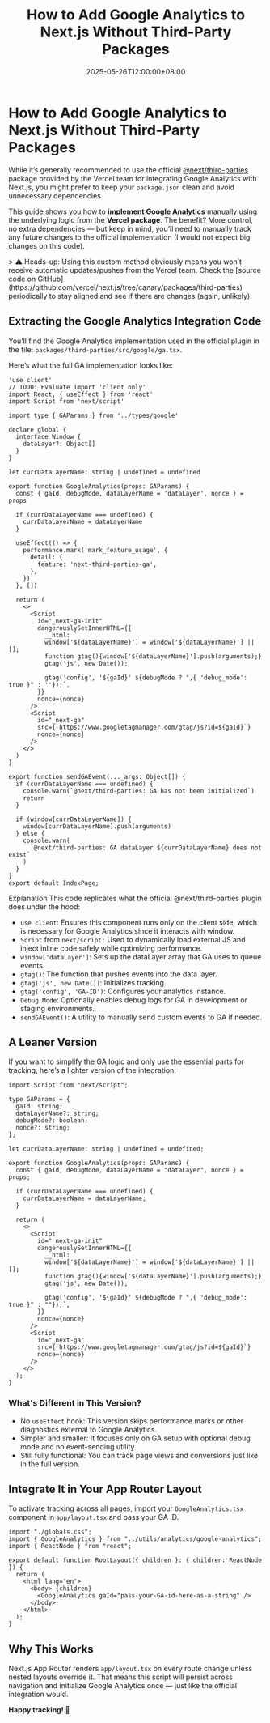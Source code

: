 ---
title: How to Add Google Analytics to Next.js Without Third-Party Packages
excerpt: Learn how to add Google Analytics to your Next.js App Router project without relying on third-party libraries. This guide walks you through the setup using native Next.js features for a leaner, dependency-free implementation.
date: 2025-05-26T12:00:00+08:00
slug: how-to-add-google-analytics-to-next-js-without-third-party-package
category: Guide
cover: https://res.cloudinary.com/deino2cjx/image/upload/v1748246277/portfolio/blog/Next%20Google%20Analytics/cover_iplg3d.png
coverAlt: open graph and twitter card
coverWidth: 5442
coverHeight: 2710
time: 5
tags: Next.js, Google Analytics, App Router, SEO, Analytics Integration, Website Tracking
---

# How to Add Google Analytics to Next.js Without Third-Party Packages

While it’s generally recommended to use the official [@next/third-parties](https://github.com/vercel/next.js/tree/canary/packages/third-parties)
package provided by the Vercel team for integrating Google Analytics with Next.js, you might prefer to keep your `package.json`
clean and avoid unnecessary dependencies.

This guide shows you how to **implement Google Analytics** manually using the underlying logic from the **Vercel package**.
The benefit? More control, no extra dependencies — but keep in mind, you’ll need to manually track any future changes to the
official implementation (I would not expect big changes on this code).

<Note>
  > ⚠️ Heads-up: Using this custom method obviously means you won’t receive automatic updates/pushes from the Vercel
  team. Check the [source code on GitHub](https://github.com/vercel/next.js/tree/canary/packages/third-parties)
  periodically to stay aligned and see if there are changes (again, unlikely).
</Note>

## Extracting the Google Analytics Integration Code

You’ll find the Google Analytics implementation used in the official plugin in the file:
`packages/third-parties/src/google/ga.tsx`.

Here’s what the full GA implementation looks like:

```tsx
'use client'
// TODO: Evaluate import 'client only'
import React, { useEffect } from 'react'
import Script from 'next/script'

import type { GAParams } from '../types/google'

declare global {
  interface Window {
    dataLayer?: Object[]
  }
}

let currDataLayerName: string | undefined = undefined

export function GoogleAnalytics(props: GAParams) {
  const { gaId, debugMode, dataLayerName = 'dataLayer', nonce } = props

  if (currDataLayerName === undefined) {
    currDataLayerName = dataLayerName
  }

  useEffect(() => {
    performance.mark('mark_feature_usage', {
      detail: {
        feature: 'next-third-parties-ga',
      },
    })
  }, [])

  return (
    <>
      <Script
        id="_next-ga-init"
        dangerouslySetInnerHTML={{
          __html: `
          window['${dataLayerName}'] = window['${dataLayerName}'] || [];
          function gtag(){window['${dataLayerName}'].push(arguments);}
          gtag('js', new Date());

          gtag('config', '${gaId}' ${debugMode ? ",{ 'debug_mode': true }" : ''});`,
        }}
        nonce={nonce}
      />
      <Script
        id="_next-ga"
        src={`https://www.googletagmanager.com/gtag/js?id=${gaId}`}
        nonce={nonce}
      />
    </>
  )
}

export function sendGAEvent(..._args: Object[]) {
  if (currDataLayerName === undefined) {
    console.warn(`@next/third-parties: GA has not been initialized`)
    return
  }

  if (window[currDataLayerName]) {
    window[currDataLayerName].push(arguments)
  } else {
    console.warn(
      `@next/third-parties: GA dataLayer ${currDataLayerName} does not exist`
    )
  }
}
export default IndexPage;
```

Explanation
This code replicates what the official @next/third-parties plugin does under the hood:

- `use client`: Ensures this component runs only on the client side, which is necessary for Google Analytics since it interacts with window.
- `Script` from `next/script:` Used to dynamically load external JS and inject inline code safely while optimizing performance.
- `window['dataLayer']`: Sets up the dataLayer array that GA uses to queue events.
- `gtag()`: The function that pushes events into the data layer.
- `gtag('js', new Date())`: Initializes tracking.
- `gtag('config', 'GA-ID')`: Configures your analytics instance.
- `Debug Mode`: Optionally enables debug logs for GA in development or staging environments.
- `sendGAEvent()`: A utility to manually send custom events to GA if needed.


## A Leaner Version

If you want to simplify the GA logic and only use the essential parts for tracking, here’s a lighter version of the integration:

```tsx
import Script from "next/script";

type GAParams = {
  gaId: string;
  dataLayerName?: string;
  debugMode?: boolean;
  nonce?: string;
};

let currDataLayerName: string | undefined = undefined;

export function GoogleAnalytics(props: GAParams) {
  const { gaId, debugMode, dataLayerName = "dataLayer", nonce } = props;

  if (currDataLayerName === undefined) {
    currDataLayerName = dataLayerName;
  }

  return (
    <>
      <Script
        id="_next-ga-init"
        dangerouslySetInnerHTML={{
          __html: `
          window['${dataLayerName}'] = window['${dataLayerName}'] || [];
          function gtag(){window['${dataLayerName}'].push(arguments);}
          gtag('js', new Date());

          gtag('config', '${gaId}' ${debugMode ? ",{ 'debug_mode': true }" : ""});`,
        }}
        nonce={nonce}
      />
      <Script
        id="_next-ga"
        src={`https://www.googletagmanager.com/gtag/js?id=${gaId}`}
        nonce={nonce}
      />
    </>
  );
}
```

### What's Different in This Version?

- No `useEffect` hook: This version skips performance marks or other diagnostics external to Google Analytics.
- Simpler and smaller: It focuses only on GA setup with optional debug mode and no event-sending utility.
- Still fully functional: You can track page views and conversions just like in the full version.

## Integrate It in Your App Router Layout

To activate tracking across all pages, import your `GoogleAnalytics.tsx` component in `app/layout.tsx` and pass your GA ID.

```tsx
import "./globals.css";
import { GoogleAnalytics } from "../utils/analytics/google-analytics";
import { ReactNode } from "react";

export default function RootLayout({ children }: { children: ReactNode }) {
  return (
    <html lang="en">
      <body> {children}
        <GoogleAnalytics gaId="pass-your-GA-id-here-as-a-string" />
      </body>
    </html>
  );
}
```

## Why This Works
Next.js App Router renders `app/layout.tsx` on every route change unless nested layouts override it.
That means this script will persist across navigation and initialize Google Analytics once — just like the official integration would.

**Happy tracking! 🎯**



